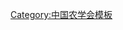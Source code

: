{{Navbox
| name   = 中国农学会第六届理事会
| title  = [[中国农学会]]第六届理事会
| above  = 1992年4月－1997年1月
| bodyclass = hlist
| group1 = 名誉会长
| list1  = 
* [[杜润生]]
* [[何康|何　康]]
* [[杨显东]]
* [[金善宝]]
* [[刘中一]]
* [[卢良恕]]
| group2 = 荣誉理事
| list2  = 
* [[王前|王　前]]
* [[王泽农]]
* [[方悴农]]
* [[石山|石　山]]
* [[马世均]]
* [[朱丕荣]]
* [[安民|安　民]]
* [[庄巧生]]
* [[伍先知]]
* [[孙颔|孙　颔]]
* [[沈隽|{{Box|沈　隽}}]]
* [[沈其益]]
* [[陈仁|陈　仁]]
* [[陈华癸]]
* [[陈凌风]]
* [[李怀尧]]
* [[李君凯]]
* [[过兴先]]
* [[贺修寅]]
* [[徐冠仁]]
* [[钱仁|钱　仁]]
* [[唐川|唐　川]]
* [[黄宗道]]
* [[章文才]]
* [[程绍迥|{{Box|程绍迥}}]]
* [[裘维蕃]]
* [[臧成耀]]
| group3 = 会长
| list3  = [[洪绂曾]]
| group4 = 副会长
| list4  = 
* [[王连铮]]
* [[石元春]]
* [[李怀志]]
* [[刘志澄]]
* [[米吉提·纳斯尔]]
* [[张凤山]]
* [[周玉振]]
* [[罗泽君]]
* [[相重扬]]
* [[胡恒觉]]
* [[裴德安]]
| group5 = 常务理事
| list5  = 
* [[王甘杭]]
* [[王伟琪]]
* [[王连铮]]
* [[王贤甫]]
* [[王前忠]]
* [[王海波]]
* [[毛达如]]
* [[石元春]]
* [[米吉提·纳斯尔]]
* [[朱宝馨]]
* [[刘从梦]]
* [[刘永安]]
* [[刘更另]]
* [[刘志澄]]
* [[刘巽浩]]
* [[许运天]]
* [[孙济中]]
* [[李怀志]]
* [[李仲昌]]
* [[李桂莲]]
* [[宋秉彝]]
* [[林桂镗]]
* [[吴景锋]]
* [[沈桂芳]]
* [[张尔可]]
* [[张凤山]]
* [[陈子元]]
* [[陈钟槐]]
* [[周玉振]]
* [[林季周]]
* [[范濂|范　濂]]
* [[罗泽君]]
* [[洪绂曾]]
* [[相重扬]]
* [[胡南强]]
* [[胡恒觉]]
* [[祖国补]]
* [[袁隆平]]
* [[黄可训]]
* [[黄滋康]]
* [[谢麒麟]]
* [[屠嘉琪]]
* [[韩湘玲]]
* [[蒋建平]]
* [[裴德安]]
| group6 = 秘书长
| list6  = [[李怀志]]
| group7 = 副秘书长
| list7  =
* [[段修廷]]
* [[沈秋兴]]
| below  = 标注：{{Box|任内逝世}}
}}<noinclude>
{{collapsible option}}
[[Category:中国农学会模板]]
</noinclude>